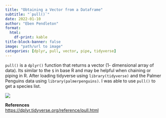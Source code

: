 ```yaml
---
title: "Obtaining a Vector from a Dataframe"
subtitle: "`pull()`"
date: 2022-01-10
author: "Eben Pendleton"
format:
  html:
    df-print: kable
title-block-banner: false
image: "path/url to image"
categories: [dplyr, pull, vector, pipe, tidyverse]
---
```


`pull()` is a `dplyr()` function that returns a vector (1- dimensional array of data). Its similar to the `$` in base R and may be helpful when chaining or piping in R. After loading tidyverse using `library(tidyverse)` and the Palmer Penguins data using `library(palmerpenguins)`. I was able to use `pull()` to get a species list.

![](images/molr_dec20_2021.png)

**References**\
<https://dplyr.tidyverse.org/reference/pull.html>
